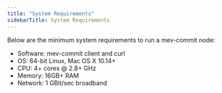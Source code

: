 ```yaml
---
title: "System Requirements"
sidebarTitle: System Requirements
---
```


Below are the minimum system requirements to run a mev-commit node:

- Software: mev-commit client and curl
- OS: 64-bit Linux, Mac OS X 10.14+
- CPU: 4+ cores @ 2.8+ GHz
- Memory: 16GB+ RAM
- Network: 1 GBit/sec broadband
